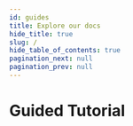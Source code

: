 ```yaml
---
id: guides
title: Explore our docs
hide_title: true
slug: /
hide_table_of_contents: true
pagination_next: null
pagination_prev: null
---
```





# Guided Tutorial


<StackAndAuthMethodSelector />




<!-- ### Authentication Method Docs -->
<!---->
<!-- <RecipeLayout mode="auth_modes" cols={3} /> -->
<!---->
<!-- ### Add-on Docs -->
<!-- <RecipeLayout mode="add_ons" cols={2} /> -->

<!-- ### Reference Docs -->
<!-- <RecipeLayout mode="ref" cols={2} /> -->


